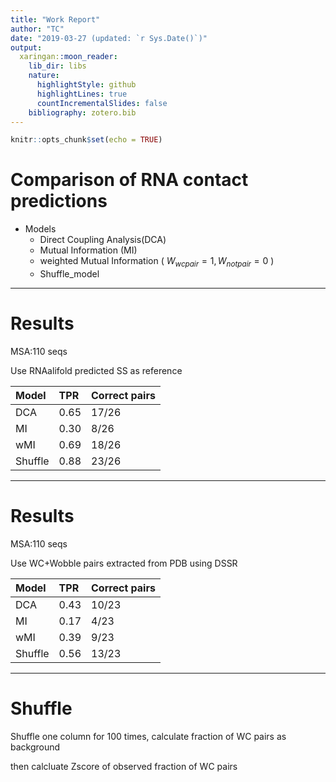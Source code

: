 ```yaml
---
title: "Work Report"
author: "TC"
date: "2019-03-27 (updated: `r Sys.Date()`)"
output:
  xaringan::moon_reader:
    lib_dir: libs
    nature:
      highlightStyle: github
      highlightLines: true
      countIncrementalSlides: false
    bibliography: zotero.bib
---
```


```r
knitr::opts_chunk$set(echo = TRUE)
```


# Comparison of RNA contact predictions

- Models
  - Direct Coupling Analysis(DCA)
  - Mutual Information (MI)
  - weighted Mutual Information ( $W_{wcpair} = 1, W_{notpair} = 0$ )
  - Shuffle_model

---

# Results

MSA:110 seqs

Use RNAalifold predicted SS as reference


|Model  |TPR    |Correct pairs
|:------|:------|:------------
|DCA    |0.65   |17/26
|MI     |0.30   |8/26
|wMI    |0.69   |18/26
|Shuffle|0.88   |23/26

---

# Results

MSA:110 seqs

Use WC+Wobble pairs extracted from PDB using DSSR

|Model  |TPR    |Correct pairs
|:------|:------|:------------
|DCA    |0.43   |10/23
|MI     |0.17   |4/23
|wMI    |0.39   |9/23
|Shuffle|0.56   |13/23

---

# Shuffle

Shuffle one column for 100 times, calculate fraction of WC pairs as background

then calcluate Zscore of observed fraction of WC pairs



